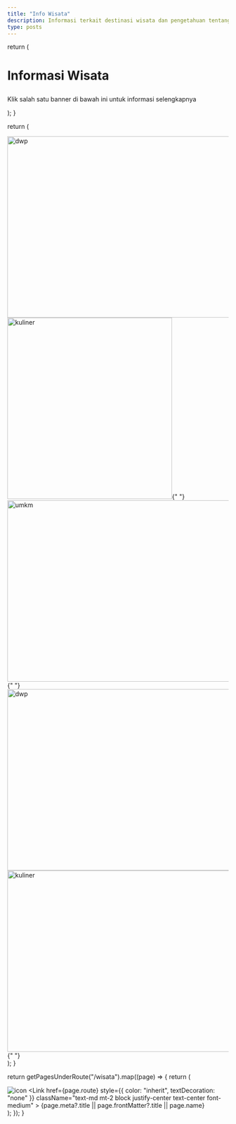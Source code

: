 ```yaml
---
title: "Info Wisata"
description: Informasi terkait destinasi wisata dan pengetahuan tentang budaya & adat istiadat
type: posts
---
```



  return (
    <div className="mx-auto mb-4 max-w-screen-lg border-b border-gray-400 border-opacity-20 pb-4 pt-2">
      <h1>
        <p className="mb-3 text-center font-bold lg:text-4xl">
          Informasi Wisata
        </p>
      </h1>
      <p className="text-center font-space-grotesk text-gray-500 dark:text-gray-400">
        Klik salah satu banner di bawah ini untuk informasi selengkapnya
      </p>
    </div>
  );
}

  return (
    <div className="mx-auto mb-6 max-w-screen-lg border-b border-gray-400 border-opacity-20">
      <div className="mb-2 grid grid-cols-3 gap-x-2 gap-y-10 xl:gap-x-2">
        <div className="col-span-2 text-center">
          <Link href="/wisata/infowisata">
            <Image
              src="/pariwisata/banner-dispar.png"
              width="825"
              height="412"
              alt="dwp"
              className="inline-flex"
            />
          </Link>
        </div>
        <div className="text-center">
          <Link href="/wisata/pusat-oleholeh">
            <Image
              src="/pariwisata/banner-oleh.png"
              width="375"
              height="412"
              alt="kuliner"
              className="inline-flex"
            />{" "}
          </Link>
        </div>
      </div>
      <div className="mb-2 text-center">
        <Link href="/wisata/umkm">
          <Image
            src="/pariwisata/banner-umkm.png"
            width="1100"
            height="412"
            alt="umkm"
            className="inline-flex"
          />{" "}
        </Link>
      </div>
      <div className="mb-6 grid grid-cols-2 gap-x-2 gap-y-10 xl:gap-x-2">
        <div className="text-center">
          <Link href="/wisata/oleh-oleh">
            <Image
              src="/pariwisata/oleholeh.png"
              width="550"
              height="412"
              alt="dwp"
              className="inline-flex"
            />
          </Link>
        </div>
        <div className="text-center">
          <Link href="/wisata/kuliner">
            <Image
              src="/pariwisata/kuliner.png"
              width="550"
              height="412"
              alt="kuliner"
              className="inline-flex"
            />{" "}
          </Link>
        </div>
      </div>
    </div>
  );
}

  return getPagesUnderRoute("/wisata").map((page) => {
    return (
      <div className="flex items-center justify-center align-top">
        <div key={page.route} className="relative">
          <Link href={page.route}>
            <img
              className="items-center rounded-t-lg"
              src={page.frontMatter?.symbol}
              alt="icon"
            />
          </Link>
          <Link
            href={page.route}
            style={{ color: "inherit", textDecoration: "none" }}
            className="text-md mt-2 block justify-center text-center font-medium"
          >
            {page.meta?.title || page.frontMatter?.title || page.name}
          </Link>
        </div>
      </div>
    );
  });
}

<PariwisataHeader />
<BannerWisata />
